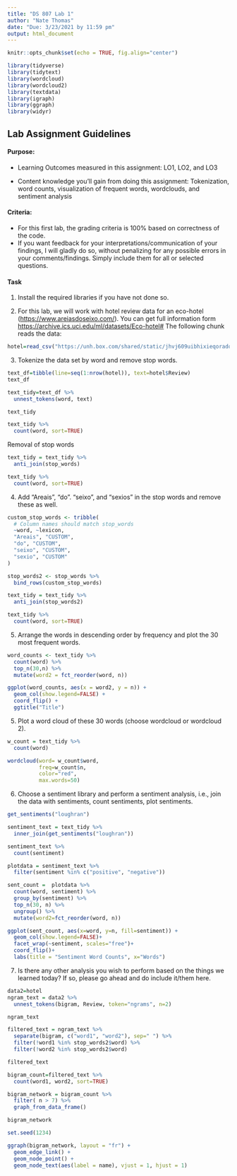 ```yaml
---
title: "DS 807 Lab 1"
author: "Nate Thomas"
date: "Due: 3/23/2021 by 11:59 pm"
output: html_document
---
```


```r
knitr::opts_chunk$set(echo = TRUE, fig.align="center")

library(tidyverse)
library(tidytext)
library(wordcloud)
library(wordcloud2)
library(textdata)
library(igraph)
library(ggraph)
library(widyr)
```

## Lab Assignment Guidelines

#### Purpose:
  
- Learning Outcomes measured in this assignment: LO1, LO2, and LO3 

- Content knowledge you’ll gain from doing this assignment: Tokenization, word counts, visualization of frequent words, wordclouds, and sentiment analysis

#### Criteria:

- For this first lab, the grading criteria is 100% based on correctness of the code. 
- If you want feedback for your interpretations/communication of your findings, I will gladly do so, without penalizing for any possible errors in your comments/findings. Simply include them for all or selected questions.


#### Task

1. Install the required libraries if you have not done so.

2. For this lab, we will work with hotel review data for an eco-hotel (<https://www.areiasdoseixo.com/>). You can get full information form <https://archive.ics.uci.edu/ml/datasets/Eco-hotel#> The following chunk reads the data:

```r
hotel=read_csv("https://unh.box.com/shared/static/jhvj609uibhixieqoradol5x9bvvdb5r.csv")
```

3. Tokenize the data set by word and remove stop words.

```r
text_df=tibble(line=seq(1:nrow(hotel)), text=hotel$Review)
text_df

text_tidy=text_df %>%
  unnest_tokens(word, text)

text_tidy

text_tidy %>%
  count(word, sort=TRUE)
```
Removal of stop words
```r
text_tidy = text_tidy %>%
  anti_join(stop_words)

text_tidy %>%
  count(word, sort=TRUE)

```


4. Add "Areais", "do". "seixo", and "sexios" in the stop words and remove these as well.

```r
custom_stop_words <- tribble(
  # Column names should match stop_words
  ~word, ~lexicon,
  "Areais", "CUSTOM",
  "do", "CUSTOM",
  "seixo", "CUSTOM",
  "sexio", "CUSTOM"
)

stop_words2 <- stop_words %>% 
  bind_rows(custom_stop_words)

text_tidy = text_tidy %>%
  anti_join(stop_words2)

text_tidy %>%
  count(word, sort=TRUE)

```


5. Arrange the words in descending order by frequency and plot the 30 most frequent words.

```r
word_counts <- text_tidy %>% 
  count(word) %>% 
  top_n(30,n) %>%
  mutate(word2 = fct_reorder(word, n))

ggplot(word_counts, aes(x = word2, y = n)) +
  geom_col(show.legend=FALSE) +
  coord_flip() +
  ggtitle("Title")
```

5. Plot a word cloud of these 30 words (choose wordcloud or wordcloud 2).

```r
w_count = text_tidy %>%
  count(word)

wordcloud(word= w_count$word,
          freq=w_count$n,
          color="red",
          max.words=50)
```

6. Choose a sentiment library and perform a sentiment analysis, i.e., join the data with sentiments, count sentiments, plot sentiments.

```r
get_sentiments("loughran")

sentiment_text = text_tidy %>%
  inner_join(get_sentiments("loughran"))

sentiment_text %>%
  count(sentiment)

plotdata = sentiment_text %>%
  filter(sentiment %in% c("positive", "negative"))

sent_count =  plotdata %>%
  count(word, sentiment) %>%
  group_by(sentiment) %>%
  top_n(30, n) %>%
  ungroup() %>%
  mutate(word2=fct_reorder(word, n))

ggplot(sent_count, aes(x=word, y=n, fill=sentiment)) +
  geom_col(show.legend=FALSE)+
  facet_wrap(~sentiment, scales="free")+
  coord_flip()+
  labs(title = "Sentiment Word Counts", x="Words")

```

7. Is there any other analysis you wish to perform based on the things we learned today? If so, please go ahead and do include it/them here.

```r
data2=hotel
ngram_text = data2 %>%
  unnest_tokens(bigram, Review, token="ngrams", n=2)

ngram_text
```

```r
filtered_text = ngram_text %>%
  separate(bigram, c("word1", "word2"), sep=" ") %>%
  filter(!word1 %in% stop_words2$word) %>%
  filter(!word2 %in% stop_words2$word)

filtered_text
```

```r
bigram_count=filtered_text %>%
  count(word1, word2, sort=TRUE)

bigram_network = bigram_count %>%
  filter( n > 7) %>%
  graph_from_data_frame()

bigram_network

set.seed(1234)

ggraph(bigram_network, layout = "fr") +
  geom_edge_link() +
  geom_node_point() +
  geom_node_text(aes(label = name), vjust = 1, hjust = 1)
```












